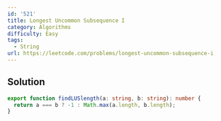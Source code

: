 ```yaml
---
id: '521'
title: Longest Uncommon Subsequence I
category: Algorithms
difficulty: Easy
tags:
  - String
url: https://leetcode.com/problems/longest-uncommon-subsequence-i
---
```


## Solution

```typescript filename="solution.ts" copy
export function findLUSlength(a: string, b: string): number {
  return a === b ? -1 : Math.max(a.length, b.length);
}
```

